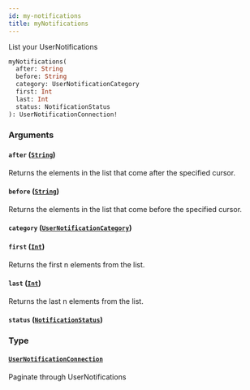 ```yaml
---
id: my-notifications
title: myNotifications
---
```



List your UserNotifications


```graphql
myNotifications(
  after: String
  before: String
  category: UserNotificationCategory
  first: Int
  last: Int
  status: NotificationStatus
): UserNotificationConnection!

```


### Arguments

#### `after` ([`String`](/developers/shared-apis/adminidentity-api/graphql/reference/scalars/string))

Returns the elements in the list that come after the specified cursor.


#### `before` ([`String`](/developers/shared-apis/adminidentity-api/graphql/reference/scalars/string))

Returns the elements in the list that come before the specified cursor.


#### `category` ([`UserNotificationCategory`](/developers/shared-apis/adminidentity-api/graphql/reference/enums/user-notification-category))




#### `first` ([`Int`](/developers/shared-apis/adminidentity-api/graphql/reference/scalars/int))

Returns the first n elements from the list.


#### `last` ([`Int`](/developers/shared-apis/adminidentity-api/graphql/reference/scalars/int))

Returns the last n elements from the list.


#### `status` ([`NotificationStatus`](/developers/shared-apis/adminidentity-api/graphql/reference/enums/notification-status))




### Type

#### [`UserNotificationConnection`](/developers/shared-apis/adminidentity-api/graphql/reference/objects/user-notification-connection) 

Paginate through UserNotifications




